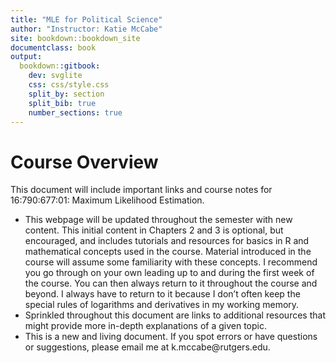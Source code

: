 ```yaml
---
title: "MLE for Political Science"
author: "Instructor: Katie McCabe"
site: bookdown::bookdown_site
documentclass: book
output:
  bookdown::gitbook:
    dev: svglite
    css: css/style.css
    split_by: section
    split_bib: true
    number_sections: true
---
```


# Course Overview

This document will include important links and course notes for 16:790:677:01: Maximum Likelihood Estimation.

  - This webpage will be updated throughout the semester with new content. This initial content in Chapters 2 and 3 is optional, but encouraged, and includes tutorials and resources for basics in R and mathematical concepts used in the course. Material introduced in the course will assume some familiarity with these concepts. I recommend you go through on your own leading up to and during the first week of the course. You can then always return to it throughout the course and beyond. I always have to return to it because I don't often keep the special rules of logarithms and derivatives in my working memory.
  - Sprinkled throughout this document are links to additional resources that might provide more in-depth explanations of a given topic.
  - This is a new and living document. If you spot errors or have questions or suggestions, please email me at k.mccabe@rutgers.edu.

<!-- If you need PDF output, uncomment bookdown::pdf_book above in YAML. You will need a LaTeX installation, e.g., https://yihui.name/tinytex/ -->

<!-- Instructions: https://ontheline.trincoll.edu/bookdown.html -->
